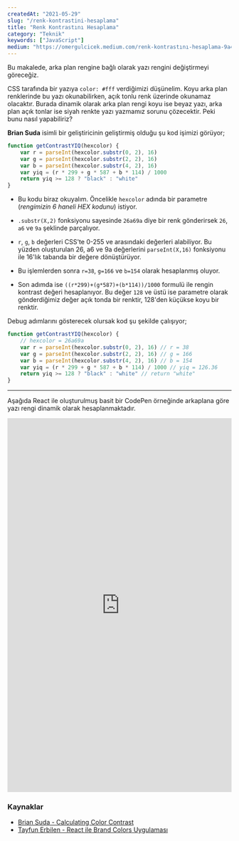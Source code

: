 ```yaml
---
createdAt: "2021-05-29"
slug: "/renk-kontrastini-hesaplama"
title: "Renk Kontrastını Hesaplama"
category: "Teknik"
keywords: ["JavaScript"]
medium: "https://omergulcicek.medium.com/renk-kontrastını-hesaplama-9a42a1bc7dee"
---
```


Bu makalede, arka plan rengine bağlı olarak yazı rengini değiştirmeyi göreceğiz.

CSS tarafında bir yazıya `color: #fff` verdiğimizi düşünelim. Koyu arka plan renklerinde bu yazı okunabilirken, açık tonlu renk üzerinde okunamaz olacaktır. Burada dinamik olarak arka plan rengi koyu ise beyaz yazı, arka plan açık tonlar ise siyah renkte yazı yazmamız sorunu çözecektir. Peki bunu nasıl yapabiliriz?

**Brian Suda** isimli bir geliştiricinin geliştirmiş olduğu şu kod işimizi görüyor;

```js
function getContrastYIQ(hexcolor) {
	var r = parseInt(hexcolor.substr(0, 2), 16)
	var g = parseInt(hexcolor.substr(2, 2), 16)
	var b = parseInt(hexcolor.substr(4, 2), 16)
	var yiq = (r * 299 + g * 587 + b * 114) / 1000
	return yiq >= 128 ? "black" : "white"
}
```

- Bu kodu biraz okuyalım. Öncelikle `hexcolor` adında bir parametre (_rengimizin 6 haneli HEX kodunu_) istiyor.

- `.substr(X,2)` fonksiyonu sayesinde `26a69a` diye bir renk gönderirsek `26`, `a6` ve `9a` şeklinde parçalıyor.

- `r`, `g`, `b` değerleri CSS'te 0-255 ve arasındaki değerleri alabiliyor. Bu yüzden oluşturulan 26, a6 ve 9a değerlerini `parseInt(X,16)` fonksiyonu ile 16'lık tabanda bir değere dönüştürüyor.

- Bu işlemlerden sonra `r=38`, `g=166` ve `b=154` olarak hesaplanmış oluyor.

- Son adımda ise `((r*299)+(g*587)+(b*114))/1000` formulü ile rengin kontrast değeri hesaplanıyor. Bu değer `128` ve üstü ise parametre olarak gönderdiğimiz değer açık tonda bir renktir, 128'den küçükse koyu bir renktir.

Debug adımlarını gösterecek olursak kod şu şekilde çalışıyor;

```js
function getContrastYIQ(hexcolor) {
	// hexcolor = 26a69a
	var r = parseInt(hexcolor.substr(0, 2), 16) // r = 38
	var g = parseInt(hexcolor.substr(2, 2), 16) // g = 166
	var b = parseInt(hexcolor.substr(4, 2), 16) // b = 154
	var yiq = (r * 299 + g * 587 + b * 114) / 1000 // yiq = 126.36
	return yiq >= 128 ? "black" : "white" // return "white"
}
```

---

Aşağıda React ile oluşturulmuş basit bir CodePen örneğinde arkaplana göre yazı rengi dinamik olarak hesaplanmaktadır.

<iframe height="840" style="width: 100%;" scrolling="no" title="Renk Konstratı" src="https://codepen.io/omergulcicek/embed/MWpEdaQ?height=265&theme-id=light&default-tab=js,result" frameBorder="no" loading="lazy" allowFullScreen="true">
  See the Pen <a href='https://codepen.io/omergulcicek/pen/MWpEdaQ'>Renk Konstratı</a> by Ömer Gülçiçek
  (<a href='https://codepen.io/omergulcicek'>@omergulcicek</a>) on <a href='https://codepen.io'>CodePen</a>.
</iframe>

### Kaynaklar

- <a href="https://24ways.org/2010/calculating-color-contrast/" target="_blank" rel="noreferrer noopener">Brian Suda - Calculating Color Contrast</a>
- <a href="https://www.youtube.com/watch?v=tJNltOn-2Yg" target="_blank" rel="noreferrer noopener">Tayfun Erbilen - React ile Brand Colors Uygulaması</a>

